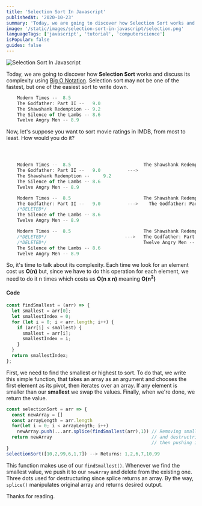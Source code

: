 ```yaml
---
title: 'Selection Sort In Javascript'
publishedAt: '2020-10-23'
summary: 'Today, we are going to discover how Selection Sort works and discuss its complexity using Big O Notat... Tagged with javascript, datastructures, computerscience, typescript.'
image: '/static/images/selection-sort-in-javascript/selection.png'
languageTags: ['javascript', 'tutorial', 'computerscience']
isPopular: false
guides: false
---
```


![Selection Sort In Javascript](/static/images/selection-sort-in-javascript/selection.png)

Today, we are going to discover how **Selection Sort** works and discuss its complexity using [Big O Notation](https://en.wikipedia.org/wiki/Big_O_notation). Selection sort may not be one of the fastest, but one of the easiest sort to write down.

```javascript
    Modern Times --  8.5
    The Godfather: Part II --	9.0
    The Shawshank Redemption -- 9.2
    The Silence of the Lambs -- 8.6
    Twelve Angry Men -- 8.9
```

Now, let's suppose you want to sort movie ratings in IMDB, from most to least. How would you do it?

```javascript



    Modern Times --  8.5                           The Shawshank Redemption -- 	9.2
    The Godfather: Part II --	9.0          --->
    The Shawshank Redemption -- 	9.2
    The Silence of the Lambs -- 8.6
    Twelve Angry Men -- 8.9

    Modern Times --  8.5                           The Shawshank Redemption -- 	9.2
    The Godfather: Part II --	9.0          --->    The Godfather: Part II --	9.0
    /*DELETED*/
    The Silence of the Lambs -- 8.6
    Twelve Angry Men -- 8.9

    Modern Times --  8.5                           The Shawshank Redemption -- 	9.2
    /*DELETED*/                             --->   The Godfather: Part II --	9.0
    /*DELETED*/                                    Twelve Angry Men -- 8.9
    The Silence of the Lambs -- 8.6
    Twelve Angry Men -- 8.9
```

So, it's time to talk about its complexity. Each time we look for an element cost us **O(n)** but, since we have to do this operation for each element, we need to do it n times which costs us **O(n x n)** meaning **O(n<sup>2</sup>)**

#### Code

```javascript
const findSmallest = (arr) => {
  let smallest = arr[0];
  let smallestIndex = 0;
  for (let i = 0; i < arr.length; i++) {
    if (arr[i] < smallest) {
      smallest = arr[i];
      smallestIndex = i;
    }
  }
  return smallestIndex;
};
```

First, we need to find the smallest or highest to sort. To do that, we write this simple function, that takes an array as an argument and chooses the first element as its pivot, then iterates over an array. If any element is smaller than our **smallest** we swap the values. Finally, when we're done, we return the value.

```javascript
const selectionSort = arr => {
  const newArray = []
  const arrayLength = arr.length
  for(let i = 0; i < arrayLength; i++)
    newArray.push(...arr.splice(findSmallest(arr),1)) // Removing smallest from the array
  return newArray                                     // and destructring it since splice returns an array.
                                                      // then pushing it into our sorted array.
}
selectionSort([10,2,99,6,1,7]) --> Returns: 1,2,6,7,10,99
```

This function makes use of our <code>findSmallest()</code>. Whenever we find the smallest value, we push it to our <code>newArray</code> and delete from the existing one. Three dots used for destructuring since splice returns an array. By the way, <code>splice()</code> manipulates original array and returns desired output.

Thanks for reading.
